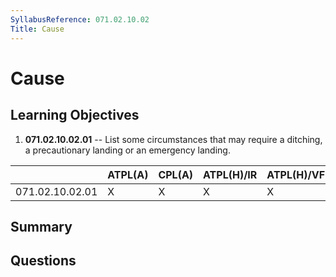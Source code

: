 ```yaml
---
SyllabusReference: 071.02.10.02
Title: Cause
---
```


# Cause

## Learning Objectives

1. **071.02.10.02.01** -- List some circumstances that may require a ditching, a
   precautionary landing or an emergency landing.

|                 | ATPL(A) | CPL(A) | ATPL(H)/IR | ATPL(H)/VFR | CPL(H) | IR  | CBIR(A) |
| --------------- | ------- | ------ | ---------- | ----------- | ------ | --- | ------- |
| 071.02.10.02.01 | X       | X      | X          | X           | X      |     |         |

## Summary

## Questions
